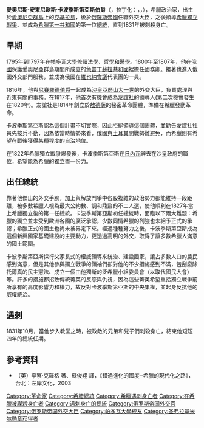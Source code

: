 {{Infobox officeholder
|name             = 愛奧尼斯·卡波季斯第亞斯<br><small>Ιωάννης Καποδίστριας</small>
|honorific-suffix = 
|image            = Kapodistrias2.jpg
|imagesize        = 
|office           = [[希臘總統列表|希臘第一共和國總統]]
|term_start       = 1827年5月
|term_end         = {{box|1831年10月9日}}                                                             
|predecessor      = [[安德烈斯·柴伊米斯|安德烈斯·柴伊米斯]] <br/><small>政府委員會總統</small>
|successor        = [[奧古斯丁·卡波季斯第亞斯|奧古斯丁·卡波季斯第亞斯]]
|office2          = [[俄羅斯外交大臣列表|俄羅斯帝國外交大臣]]
|term_start2      = 1816年
|term_end2        = 1822年
|predecessor2     = [[Nikolay_Rumyantsev|Nikolay Rumyantsev]]
|successor2       = [[卡尔·内斯尔罗德|卡尔·内斯尔罗德]]
|birth_date       = {{birth date|1776|2|11|df=yes}}
|birth_place      = [[科孚島|科孚島]], [[希臘|希臘]]
|death_date       = {{Death date and age|1831|10|9|1776|2|11|df=yes}}
|death_place      = [[納夫普利翁|納夫普利翁]], [[希臘第一共和國|希臘]]
|nationality      = [[希臘第一共和國|希臘第一共和國]]
|party            = [[俄羅斯黨|俄羅斯黨]]
|spouse           = 
|children         = 
|alma_mater       = 
|profession       = 
|religion         = [[東正教|東正教]]
|website          = 
}}

'''愛奧尼斯·安東尼歐斯·卡波季斯第亞斯伯爵'''（'''{{lang-el|Κόμης Ιωάννης Αντώνιος Καποδίστριας}}'''，拉丁化：'''{{lang|en|Komis Ioannis Antonios Kapodistrias}}'''，'''{{lang-ru|граф Иоанн Каподистрия}}'''，{{bd|1776年|2月11日|1831年|10月9日|catIdx=Kapodistrias, Ioannis}}），希臘政治家，出生於[[愛奧尼亞群島|愛奧尼亞群島]]上的[[克基拉島|克基拉島]]，後於[[俄羅斯帝國|俄羅斯帝國]]任職外交大臣，之後領導[[希臘獨立戰爭|希臘獨立戰爭]]、並成為[[希臘第一共和國|希臘第一共和國]]的第一位[[總統|總統]]，直到1831年被刺殺身亡。

==早期==
1795年到1797年在[[帕多瓦大學|帕多瓦大學]]修讀[[法學|法學]]、[[哲學|哲學]]和[[醫學|醫學]]。1800年至1807年，他在[[沙俄|俄國]]保護愛奧尼亞群島期間所成立的[[色普丁蘇拉共和國|色普丁蘇拉共和國]]裡擔任國務卿。接著也進入俄國外交部門服務，並成為俄國在[[维也纳会议|維也納會議]]代表團的一員。

1816年，他與[[尼賽羅德伯爵|尼賽羅德伯爵]]一起成為[[沙皇|沙皇]][[亚历山大一世_(俄国)|亞歷山大一世]]的外交大臣，負責處理與近東有關的事務。在1817年，他首次有機會成為[[友誼社|友誼社]]的領導人(第二次機會發生在1820年)。友誼社是1814年創立於[[敖德薩|敖德薩]]的秘密革命團體，準備在希臘發動革命。

卡波季斯第亞斯認為這個計畫不切實際，因此拒絕領導這個團體，並勸告友誼社社員先按兵不動，因為依當時情勢來看，俄國與[[奥斯曼帝国|土耳其]]開戰勢難避免，而希臘則有希望在戰後獲得某種程度的[[自治|自治]]地位。

在1822年希臘獨立戰爭爆發後，卡波季斯第亞斯在[[日内瓦|日內瓦]]辭去在沙皇政府的職位，希望能為希臘的獨立盡一份力。

==出任總統==
靠著他傑出的外交手腕，加上與解放鬥爭中各股複雜的政治勢力都能維持一段距離，被多數希臘人視為最大公約數、調和鼎鼐的不二人選，使他順利在1827年當上希臘獨立後的第一任總統。卡波季斯第亞斯初任總統時，面臨以下兩大難題：希臘的獨立並未受到歐洲各國的廣泛承認，少數同情希臘的列強也未給予正式的承認；希臘正式的國土也尚未被界定下來。經過種種努力之後，卡波季斯第亞斯成為這個新興國家基礎建設的主要動力，更透過高明的外交，取得了讓多數希臘人滿意的國土範圍。

卡波季斯第亞斯採行父家長式的權威領導來統治、建設國家，讓占多數人口的農民感到滿意，但是其他參與獨立戰爭的領袖們卻對他的不少措施感到不滿，包刮廢除托爾真的民主憲法、成立一個由他獨斷的泛希臘小組委員會（以取代國民大會）等。許多的措施都招致傳統菁英的反感與仇視，因為這些菁英希望重拾獨立戰爭前所享有的高度影響力和權力，故反對卡波季斯第亞斯的中央集權，並起身反抗他的威權統治。
==遇刺==
1831年10月，當他步入教堂之時，被政敵的兄弟和兒子們刺殺身亡，結束他短短四年的總統任期。

== 參考資料 ==
*（英）李察·克羅格 著、蘇俊翔 譯，《錯過進化的國度─希臘的現代化之路》，台北：左岸文化，2003

{{希臘國家元首}}
{{希臘政府首腦}}
{{Authority control}}

{{DEFAULTSORT:Kapodistrias, Ioannis}}
[[Category:革命家|Category:革命家]]
[[Category:希腊總統|Category:希腊總統]]
[[Category:希臘遇刺身亡者|Category:希臘遇刺身亡者]]
[[Category:在希臘被謀殺身亡者|Category:在希臘被謀殺身亡者]]
[[Category:遇刺身亡的總統|Category:遇刺身亡的總統]]
[[Category:俄罗斯帝国外交官|Category:俄罗斯帝国外交官]]
[[Category:俄罗斯帝国外交大臣|Category:俄罗斯帝国外交大臣]]
[[Category:帕多瓦大學校友|Category:帕多瓦大學校友]]
[[Category:圣弗拉基米尔勋章获得者|Category:圣弗拉基米尔勋章获得者]]